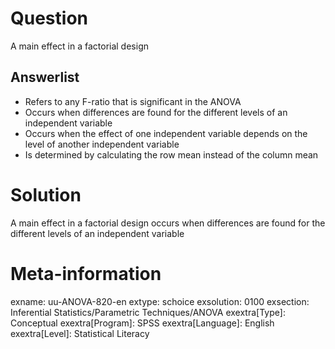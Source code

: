 Question
========
  
A main effect in a factorial design


  
Answerlist
----------
* Refers to any F-ratio that is significant in the ANOVA
* Occurs when differences are found for the different levels of an independent variable
* Occurs when the effect of one independent variable depends on the level of another independent variable
* Is determined by calculating the row mean instead of the column mean


Solution
========
  
A main effect in a factorial design occurs when differences are found for the different levels of an independent variable

Meta-information
================
exname: uu-ANOVA-820-en
extype: schoice
exsolution: 0100
exsection: Inferential Statistics/Parametric Techniques/ANOVA
exextra[Type]: Conceptual
exextra[Program]: SPSS
exextra[Language]: English
exextra[Level]: Statistical Literacy
